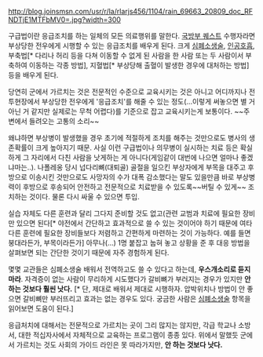 http://blog.joinsmsn.com/usr/r/la/rlarjs456/1104/rain_69663_20809_doc_RFNDTjE1MTFbMV0=.jpg?width=300

구급법이란 응급조치를 하는 일체의 모든 의료행위를 말한다. 
[[국방부 퀘스트]] 수행자라면 부상당한 전우에게 시행할 수 있는 응급조치를 배우게 된다. 크게 [[심폐소생술]], [[인공호흡]], 부축법[* 다리나 허리 등을 다쳐 이동할 수 없게 된 사람을 한 사람 또는 두 사람이서 부축하여 이동하는 각종 방법], 지혈법[* 부상당해 출혈이 발생한 경우에 대처하는 방법] 등을 배우게 된다.  

당연히 군에서 가르치는 것은 전문적인 수준으로 교육시키는 것은 아니고 어디까지나 전투현장에서 부상당한 전우에게 '응급조치'를 해줄 수 있는 정도(...이렇게 써놓으면 별 거 아닌 거 같지만 실제로는 무척 어렵다)를 기준으로 잡고 교육시키는게 보통이다. ~~주변에서 들려오는 고통의 소리~~

왜냐하면 부상병이 발생했을 경우 초기에 적절하게 조치를 해주는 것만으로도 병사의 생존확률이 크게 높아지기 때문. 사실 이런 구급법이나 의무병이 실시하는 치료 등은 확실하게 그 자리에서 다친 사람을 낫게하는 게 아니다(게임같이 대번에 나으면 얼마나 좋겠냐마는..). 나폴레옹 당시 넙다리뼈(대퇴골) 골절을 일으킨 부상자에게 부목을 대주고 후방으로 이송시킨 것만으로도 사망자의 수가 대폭 감소했다는 말도 있을만큼 바로 부상병력이 후방으로 후송되어 안전하고 전문적으로 치료받을 수 있도록~~버틸 수 있게~~ 조치하는 것이다. 물론 다시 싸울 수 있으면 투입.  

실습 자체도 다른 훈련과 달리 그다지 준비할 것도 없고(관련 교범과 치료에 필요한 장비만 있으면 된다[* 야전에서 간단하고 효과적으로 쓸 수 있는 것이어야 하기 때문에 여타 다른 훈련에 필요한 장비들보다 저렴하고 간편하게 마련하는 것이 가능하다.  예를 들면 붕대라든가, 부목이라든가] 아무나(…) 1명 붙잡고 눕혀 놓고 상황을 준 후 대응 방법을 살펴보면 되는 간단한 것이기 때문에 자주 경험하게 된다.

몇몇 교관들은 심폐소생술 배워서 전역하고도 쓸 수 있다고 하는데, '''우스개소리로 듣지 마라'''.  자격증이 없는 사람이 무리하게 시도했다가 갈비뼈가 부러지는 경우가 있지만 '''안 하는 것보다 훨씬 낫다.''' [* 단, 제대로 배워서 제대로 시행하자. 압박위치나 방법이 안 좋으면 갈비뼈만 부러뜨리고 효과는 없는 경우도 있다. 궁금한 사람은 [[심폐소생술]] 항목을 읽어보면 도움이 된다.]

응급처치에 대해서는 전문적으로 가르치는 곳이 그리 많지는 않지만, 각급 학교나 소방서, 대한 적십자사에서 자체적으로 교육하는 프로그램이 종종 있다. 위에서 말했듯 군에서 가르치는 것도 사회의 가이드 라인은 못 따라가지만, '''안 하는 것보다 낫다.'''
